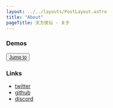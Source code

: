 ```yaml
---
layout: ../../layouts/PostLayout.astro
title: "About"
pageTitle: 天方夜坛 - 关于
---
```



### Demos

<Button asChild>
  <a href="/demos">Jump to</a>
</Button>

### Links

- [twitter](https://twitter.com/daolanfler)
- [github](https://github.com/daolanfler)
- [discord](https://discord.gg/ukNc3UJZxE)
